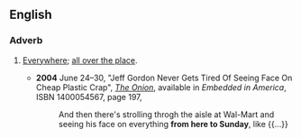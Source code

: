 ==English==

===Adverb===
{{en-adv|-}}

# {{lb|en|idiomatic}} [[everywhere|Everywhere]]; [[all over the place]].
#* '''2004''' June 24–30, "Jeff Gordon Never Gets Tired Of Seeing Face On Cheap Plastic Crap", ''[[w:The Onion|The Onion]]'', available in ''Embedded in America'', ISBN 1400054567, page 197,
#*: And then there's strolling throgh the aisle at Wal-Mart and seeing his face on everything '''from here to Sunday''', like {{...}}